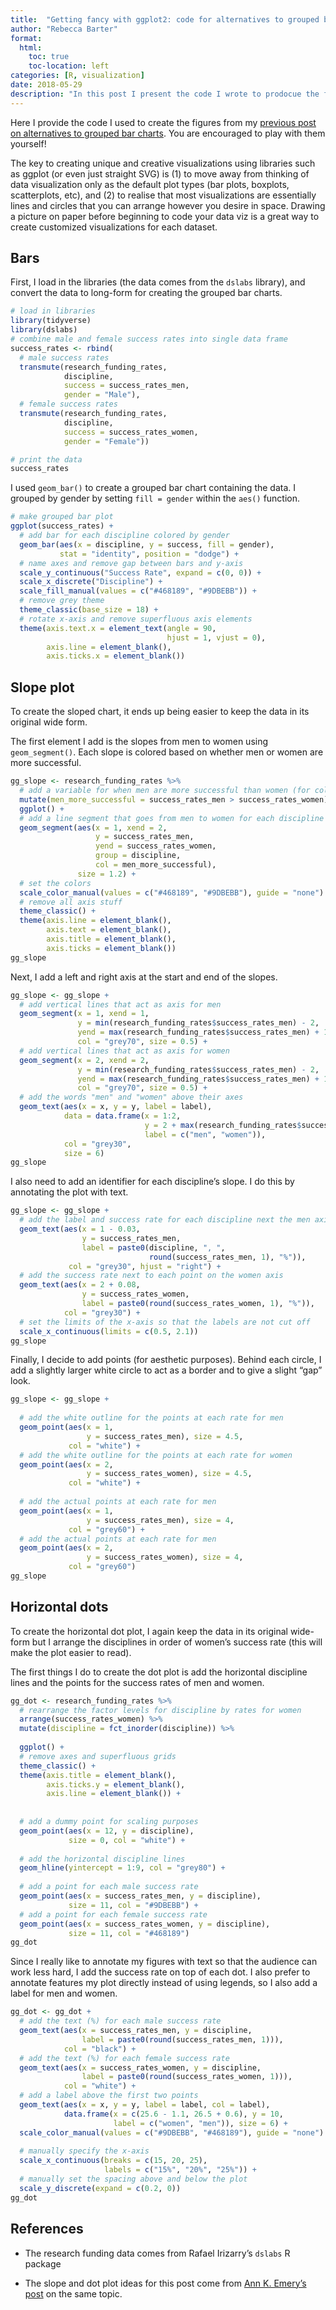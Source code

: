 ```yaml
---
title:  "Getting fancy with ggplot2: code for alternatives to grouped bar charts"
author: "Rebecca Barter"
format:
  html:
    toc: true
    toc-location: left
categories: [R, visualization]
date: 2018-05-29
description: "In this post I present the code I wrote to prodocue the figures in my previous post about alternatives to grouped bar charts." 
---
```



Here I provide the code I used to create the figures from my [previous post on alternatives to grouped bar charts](../2018-05-29_alternatives_dodged_bars/index.html). You are encouraged to play with them yourself!

The key to creating unique and creative visualizations using libraries such as ggplot (or even just straight SVG) is (1) to move away from thinking of data visualization only as the default plot types (bar plots, boxplots, scatterplots, etc), and (2) to realise that most visualizations are essentially lines and circles that you can arrange however you desire in space. Drawing a picture on paper before beginning to code your data viz is a great way to create customized visualizations for each dataset.

## Bars 

First, I load in the libraries (the data comes from the `dslabs` library), and convert the data to long-form for creating the grouped bar charts.

```r
# load in libraries
library(tidyverse)
library(dslabs)
# combine male and female success rates into single data frame
success_rates <- rbind(
  # male success rates
  transmute(research_funding_rates, 
            discipline, 
            success = success_rates_men, 
            gender = "Male"),
  # female success rates
  transmute(research_funding_rates, 
            discipline, 
            success = success_rates_women, 
            gender = "Female")) 
```

```r
# print the data
success_rates
```



I used `geom_bar()` to create a grouped bar chart containing the data. I grouped by gender by setting `fill = gender` within the `aes()` function.

```r
# make grouped bar plot
ggplot(success_rates) +
  # add bar for each discipline colored by gender
  geom_bar(aes(x = discipline, y = success, fill = gender),
           stat = "identity", position = "dodge") +
  # name axes and remove gap between bars and y-axis
  scale_y_continuous("Success Rate", expand = c(0, 0)) +
  scale_x_discrete("Discipline") +
  scale_fill_manual(values = c("#468189", "#9DBEBB")) +
  # remove grey theme
  theme_classic(base_size = 18) +
  # rotate x-axis and remove superfluous axis elements
  theme(axis.text.x = element_text(angle = 90, 
                                   hjust = 1, vjust = 0),
        axis.line = element_blank(),
        axis.ticks.x = element_blank()) 
```

## Slope plot

To create the sloped chart, it ends up being easier to keep the data in its original wide form.


The first element I add is the slopes from men to women using `geom_segment()`. Each slope is colored based on whether men or women are more successful.

```r
gg_slope <- research_funding_rates %>%
  # add a variable for when men are more successful than women (for colours)
  mutate(men_more_successful = success_rates_men > success_rates_women) %>%
  ggplot() +
  # add a line segment that goes from men to women for each discipline
  geom_segment(aes(x = 1, xend = 2, 
                   y = success_rates_men, 
                   yend = success_rates_women,
                   group = discipline,
                   col = men_more_successful), 
               size = 1.2) +
  # set the colors
  scale_color_manual(values = c("#468189", "#9DBEBB"), guide = "none")  +
  # remove all axis stuff
  theme_classic() + 
  theme(axis.line = element_blank(),
        axis.text = element_blank(),
        axis.title = element_blank(),
        axis.ticks = element_blank()) 
gg_slope
```

Next, I add a left and right axis at the start and end of the slopes.

```r
gg_slope <- gg_slope +
  # add vertical lines that act as axis for men
  geom_segment(x = 1, xend = 1, 
               y = min(research_funding_rates$success_rates_men) - 2,
               yend = max(research_funding_rates$success_rates_men) + 1,
               col = "grey70", size = 0.5) +
  # add vertical lines that act as axis for women
  geom_segment(x = 2, xend = 2, 
               y = min(research_funding_rates$success_rates_men) - 2,
               yend = max(research_funding_rates$success_rates_men) + 1,
               col = "grey70", size = 0.5) +
  # add the words "men" and "women" above their axes
  geom_text(aes(x = x, y = y, label = label),
            data = data.frame(x = 1:2, 
                              y = 2 + max(research_funding_rates$success_rates_men),
                              label = c("men", "women")),
            col = "grey30",
            size = 6) 
gg_slope  
```

I also need to add an identifier for each discipline's slope. I do this by annotating the plot with text.

```r
gg_slope <- gg_slope +
  # add the label and success rate for each discipline next the men axis
  geom_text(aes(x = 1 - 0.03, 
                y = success_rates_men, 
                label = paste0(discipline, ", ", 
                               round(success_rates_men, 1), "%")),
             col = "grey30", hjust = "right") +
  # add the success rate next to each point on the women axis
  geom_text(aes(x = 2 + 0.08, 
                y = success_rates_women, 
                label = paste0(round(success_rates_women, 1), "%")),
            col = "grey30") +
  # set the limits of the x-axis so that the labels are not cut off
  scale_x_continuous(limits = c(0.5, 2.1)) 
gg_slope
```

Finally, I decide to add points (for aesthetic purposes). Behind each circle, I add a slightly larger white circle to act as a border and to give a slight "gap" look.

```r
gg_slope <- gg_slope + 
  
  # add the white outline for the points at each rate for men
  geom_point(aes(x = 1, 
                 y = success_rates_men), size = 4.5,
             col = "white") +
  # add the white outline for the points at each rate for women
  geom_point(aes(x = 2, 
                 y = success_rates_women), size = 4.5,
             col = "white") +
  
  # add the actual points at each rate for men
  geom_point(aes(x = 1, 
                 y = success_rates_men), size = 4,
             col = "grey60") +
  # add the actual points at each rate for men
  geom_point(aes(x = 2, 
                 y = success_rates_women), size = 4,
             col = "grey60") 
gg_slope
```

## Horizontal dots

To create the horizontal dot plot, I again keep the data in its original wide-form but I arrange the disciplines in order of women's success rate (this will make the plot easier to read).

The first things I do to create the dot plot is add the horizontal discipline lines and the points for the success rates of men and women. 


```r
gg_dot <- research_funding_rates %>%
  # rearrange the factor levels for discipline by rates for women
  arrange(success_rates_women) %>%
  mutate(discipline = fct_inorder(discipline)) %>%
  
  ggplot() +
  # remove axes and superfluous grids
  theme_classic() +
  theme(axis.title = element_blank(),
        axis.ticks.y = element_blank(),
        axis.line = element_blank()) +
  
  
  # add a dummy point for scaling purposes
  geom_point(aes(x = 12, y = discipline), 
             size = 0, col = "white") + 
  
  # add the horizontal discipline lines
  geom_hline(yintercept = 1:9, col = "grey80") +
  
  # add a point for each male success rate
  geom_point(aes(x = success_rates_men, y = discipline), 
             size = 11, col = "#9DBEBB") +
  # add a point for each female success rate
  geom_point(aes(x = success_rates_women, y = discipline),
             size = 11, col = "#468189") 
gg_dot

```

Since I really like to annotate my figures with text so that the audience can work less hard, I add the success rate on top of each dot. I also prefer to annotate features my plot directly instead of using legends, so I also add a label for men and women.

```r
gg_dot <- gg_dot + 
  # add the text (%) for each male success rate
  geom_text(aes(x = success_rates_men, y = discipline, 
                label = paste0(round(success_rates_men, 1))),
            col = "black") +
  # add the text (%) for each female success rate
  geom_text(aes(x = success_rates_women, y = discipline, 
                label = paste0(round(success_rates_women, 1))),
            col = "white") +
  # add a label above the first two points
  geom_text(aes(x = x, y = y, label = label, col = label),
            data.frame(x = c(25.6 - 1.1, 26.5 + 0.6), y = 10, 
                       label = c("women", "men")), size = 6) +
  scale_color_manual(values = c("#9DBEBB", "#468189"), guide = "none") +
  
  # manually specify the x-axis
  scale_x_continuous(breaks = c(15, 20, 25), 
                     labels = c("15%", "20%", "25%")) +
  # manually set the spacing above and below the plot
  scale_y_discrete(expand = c(0.2, 0)) 
gg_dot
```


## References

- The research funding data comes from Rafael Irizarry's `dslabs` R package

- The slope and dot plot ideas for this post come from [Ann K. Emery's post](http://annkemery.com/clustered-bar-chart/) on the same topic. 
